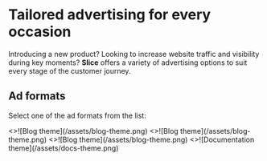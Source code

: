 # Tailored advertising for every occasion

Introducing a new product? Looking to increase website traffic and visibility during key moments? **Slice** offers a variety of advertising options to suit every stage of the customer journey.

## Ad formats


Select one of the ad formats from the list:

<Cards num={2}>
  <Card
    image
    arrow
    title="Sponsored Wallpaper"
    href="/wallpaper">
    <>![Blog theme](/assets/blog-theme.png)</>
  </Card>
  <Card
    image
    arrow
    title="Native ad"
    href="/native">
    <>![Blog theme](/assets/blog-theme.png)</>
  </Card>
  <Card
    image
    arrow
    title="Push notification"
    href="/push">
    <>![Blog theme](/assets/blog-theme.png)</>
  </Card>
  <Card
    image
    arrow
    title="Banner ad"
    href="/banner">
    <>![Documentation theme](/assets/docs-theme.png)</>
  </Card>  
</Cards>